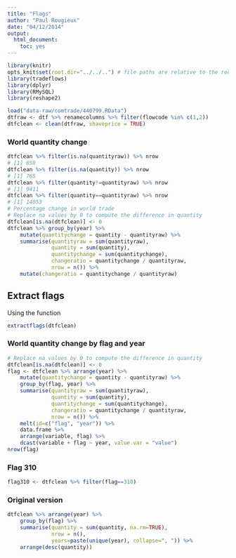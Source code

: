 ```yaml
---
title: "Flags"
author: "Paul Rougieux"
date: "04/12/2014"
output: 
  html_document:
    toc: yes
---
```


```r
library(knitr)
opts_knit$set(root.dir="../../..") # file paths are relative to the root of the project directory
library(tradeflows)
library(dplyr)
library(RMySQL)
library(reshape2)
``` 

```r
load("data-raw/comtrade/440799.RData")
dtfraw <- dtf %>% renamecolumns %>% filter(flowcode %in% c(1,2))
dtfclean <- clean(dtfraw, shaveprice = TRUE)
```
### World quantity change
```r
dtfclean %>% filter(is.na(quantityraw)) %>% nrow
# [1] 858
dtfclean %>% filter(is.na(quantity)) %>% nrow
# [1] 765
dtfclean %>% filter(quantity!=quantityraw) %>% nrow
# [1] 9411
dtfclean %>% filter(quantity==quantityraw) %>% nrow
# [1] 14053
# Percentage change in world trade
# Replace na values by 0 to compute the difference in quantity
dtfclean[is.na(dtfclean)] <- 0
dtfclean %>% group_by(year) %>%
    mutate(quantitychange = quantity - quantityraw) %>%
    summarise(quantityraw = sum(quantityraw),
              quantity = sum(quantity),
              quantitychange = sum(quantitychange),
              changeratio = quantitychange / quantityraw,
              nrow = n()) %>%
    mutate(changeratio = quantitychange / quantityraw)
```


## Extract flags
Using the function
```r
extractflags(dtfclean)
```

### World quantity change by flag and year
```r
# Replace na values by 0 to compute the difference in quantity
dtfclean[is.na(dtfclean)] <- 0
flag <- dtfclean %>% arrange(year) %>%
    mutate(quantitychange = quantity - quantityraw) %>%
    group_by(flag, year) %>%
    summarise(quantityraw = sum(quantityraw),
              quantity = sum(quantity),
              quantitychange = sum(quantitychange),
              changeratio = quantitychange / quantityraw,
              nrow = n()) %>%
    melt(id=c("flag", "year")) %>%
    data.frame %>% 
    arrange(variable, flag) %>%
    dcast(variable + flag ~ year, value.var = "value")
nrow(flag)
```

### Flag 310
```r
flag310 <- dtfclean %>% filter(flag==310)
```

### Original version
```r
dtfclean %>% arrange(year) %>%
    group_by(flag) %>%
    summarise(quantity = sum(quantity, na.rm=TRUE),
              nrow = n(),
              years=paste(unique(year), collapse=", ")) %>%
    arrange(desc(quantity))
```
